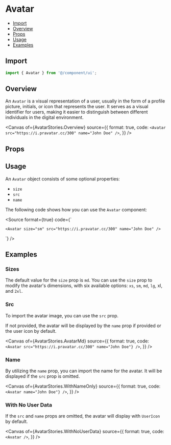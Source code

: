 # Avatar


<Meta of={AvatarStories} />

- [Import](#import)
- [Overview](#overview)
- [Props](#props)
- [Usage](#usage)
- [Examples](#examples)

## Import

```jsx
import { Avatar } from '@/component/ui';
```

## Overview

An `Avatar` is a visual representation of a user, usually in the form of a profile picture, initials, or icon that represents the user.
It serves as a visual identifier for users, making it easier to distinguish between different individuals in the digital environment.

<Canvas
  of={AvatarStories.Overview}
  source={{
    format: true,
    code: `<Avatar src="https://i.pravatar.cc/300" name="John Doe" />`,
  }}
/>

## Props

<Controls />

## Usage

An `Avatar` object consists of some optional properties:

- `size`
- `src`
- `name`

The following code shows how you can use the `Avatar` component:

<Source
  format={true}
  code={`

    <Avatar size="sm" src="https://i.pravatar.cc/300" name="John Doe" />

`}
/>

## Examples

### Sizes

The default value for the `size` prop is `md`. You can use the `size` prop to modify the avatar's dimensions, with six available options: `xs`, `sm`, `md`, `lg`, xl, and `2xl`.

<Canvas>
  <Story of={AvatarStories.AvatarXs} />
  <Story of={AvatarStories.AvatarSm} />
  <Story of={AvatarStories.AvatarMd} />
  <Story of={AvatarStories.AvatarLg} />
  <Story of={AvatarStories.AvatarXl} />
  <Story of={AvatarStories.Avatar2xl} />
</Canvas>

### Src

To import the avatar image, you can use the `src` prop.

If not provided, the avatar will be displayed by the `name` prop if provided or the user icon by default.

<Canvas
  of={AvatarStories.AvatarMd}
  source={{
    format: true,
    code: `<Avatar src="https://i.pravatar.cc/300" name="John Doe"} />`,
  }}
/>

### Name

By utilizing the `name` prop, you can import the name for the avatar. It will be displayed if the `src` prop is omitted.

<Canvas
  of={AvatarStories.WithNameOnly}
  source={{
    format: true,
    code: `<Avatar name="John Doe"} />`,
  }}
/>

### With No User Data

If the `src` and `name` props are omitted, the avatar will display with `UserIcon` by default.

<Canvas
  of={AvatarStories.WithNoUserData}
  source={{
    format: true,
    code: `<Avatar />`,
  }}
/>

